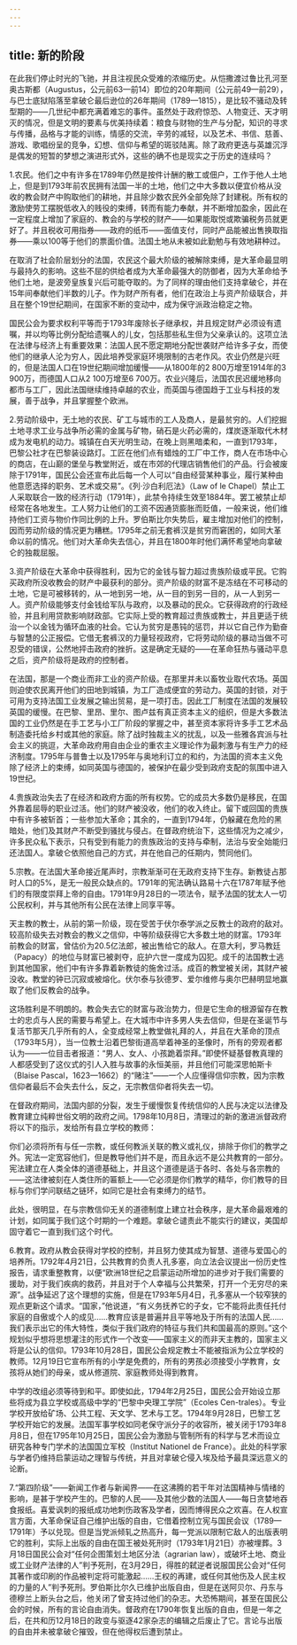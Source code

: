 ```yaml
---
---
---
```

title: 新的阶段
---




在此我们停止时光的飞驰，并且注视民众受难的浓缩历史。从恺撒渡过鲁比孔河至奥古斯都（Augustus，公元前63—前14）即位的20年期间（公元前49—前29），与巴士底狱陷落至拿破仑最后逊位的26年期间（1789—1815），是比较不骚动及转型期的——几世纪中都充满着难忘的事件。虽然处于政府惊恐、人物变迁、天才明灭的情况，但是文明的要素与优美持续着：粮食与财物的生产与分配，知识的寻求与传播，品格与才能的训练，情感的交流，辛劳的减轻，以及艺术、书信、慈善、游戏、歌唱纷呈的竞争，幻想、信仰与希望的斑驳陆离。除了政府更迭与英雄沉浮是偶发的短暂的梦想之演进形式外，这些的确不也是现实之于历史的连续吗？

1.农民。他们之中有许多在1789年仍然是按件计酬的散工或佃户，工作于他人土地上，但是到1793年前农民拥有法国一半的土地，他们之中大多数以便宜价格从没收的教会财产中购取他们的耕地，并且除少数农民外全部免除了封建税。所有权的激励使劳工摆脱低收入的贱役的束缚，转而有能力奉献，并不断增加盈余，因此在一定程度上增加了家庭的、教会的与学校的财产——如果能取悦或欺骗税务员就更好了。并且税收可用指券——政府的纸币——面值支付，同时产品能被出售换取指券——乘以100等于他们的票面价值。法国土地从未被如此勤勉与有效地耕种过。

在取消了社会阶层划分的法国，农民这个最大阶级的被解除束缚，是大革命最显明与最持久的影响。这些不屈的供给者成为大革命最强大的防御者，因为大革命给予他们土地，是波旁皇族复兴后可能夺取的。为了同样的理由他们支持拿破仑，并在15年间奉献他们半数的儿子。作为财产所有者，他们在政治上与资产阶级联合，并且在整个19世纪期间，在国家不断的变动中，成为保守派政治稳定之物。

国民公会为要求权利平等而于1793年废除长子继承权，并且规定财产必须设有遗嘱，并以均等比例分配给遗嘱人的儿女，包括那些私生但为父亲承认的。这项立法在法律与经济上有重要效果：法国人民不愿定期地分配世袭财产给许多子女，而使他们的继承人沦为穷人，因此培养受家庭环境限制的古老作风。农业仍然是兴旺的，但是法国人口在19世纪期间增加缓慢——从1800年的2 800万增至1914年的3 900万，而德国人口从2 100万增至6 700万。农业兴隆后，法国农民迟缓地移向都市与工厂，因此法国继续维持卓越的农业，而英国与德国趋于工业与科技的发展，善于战争，并且掌握整个欧洲。

2.劳动阶级中，无土地的农民、矿工与城市的工人及商人，是最贫穷的。人们挖掘土地寻求工业与战争所必需的金属与矿物，硝石是火药必需的，煤炭逐渐取代木材成为发电机的动力。城镇在白天光明生动，在晚上则黑暗柔和，一直到1793年，巴黎公社才在巴黎装设路灯。工匠在他们点有蜡烛的工厂中工作，商人在市场中心的商店，在山巅的堡垒与教堂附近，或在市郊的代理店销售他们的产品。行会被废除于1791年，国民公会还宣布此后每一个人可以“自由经营某种事业，履行某种由他意愿选择的职务、艺术或交易”。《列·沙白利厄法》（Law of le Chapel）禁止工人采取联合一致的经济行动（1791年），此禁令持续生效至1884年。罢工被禁止却经常在各地发生。工人努力让他们的工资不因通货膨胀而贬值，一般来说，他们维持他们工资与物价作同比例的上升。罗伯斯比尔失势后，雇主增加对他们的控制，因而劳动阶级的情况更为糟糕。1795年之前无套裤汉是贫穷而窘困的，如同大革命以前的情况。他们对大革命失去信心，并且在1800年时他们满怀希望地向拿破仑的独裁屈服。

3.资产阶级在大革命中获得胜利，因为它的金钱与智力超过贵族阶级或平民。它购买政府所没收教会的财产中最获利的部分。资产阶级的财富不是冻结在不可移动的土地，它是可被移转的，从一地到另一地，从一目的到另一目的，从一人到另一人。资产阶级能够支付金钱给军队与政府，以及暴动的民众。它获得政府的行政经验，并且利用贷款影响财政部。它实际上受的教育超过贵族或教士，并且更适于统治一个以金钱为循环血液的社会。它认为贫穷是愚钝的惩罚，并以它自己作为勤奋与智慧的公正报偿。它借无套裤汉的力量轻视政府，它将劳动阶级的暴动当做不可忍受的错误，公然地抨击政府的挫折。这是确定无疑的——在革命狂热与骚动平息之后，资产阶级将是政府的控制者。

在法国，那是一个商业而非工业的资产阶级。在那里并未以畜牧业取代农场。英国则迫使农民离开他们的田地到城镇，为工厂造成便宜的劳动力。英国的封锁，对于可用为支持法国工业发展之输出贸易，是一项打击。因此工厂制度在法国的发展较英国的缓慢。在巴黎、里昂、里尔、图卢兹有真正资本主义的组织，但是大多数法国的工业仍然是在手工艺与小工厂阶段的掌握之中，甚至资本家将许多手工艺术品制造委托给乡村或其他的家庭。除了战时独裁主义的扰乱，以及一些雅各宾派与社会主义的挑逗，大革命政府用自由企业的重农主义理论作为最刺激与有生产力的经济制度。1795年与普鲁士以及1795年与奥地利订立的和约，为法国的资本主义免除了经济上的束缚，如同英国与德国的，被保护在最少受到政府支配的氛围中进入19世纪。

4.贵族政治失去了在经济和政府方面的所有权势。它的成员大多数仍是移民，在国外靠着屈辱的职业过活。他们的财产被没收，他们的收入终止。留下或回国的贵族中有许多被斩首；一些参加大革命；其余的，一直到1794年，仍躲藏在危险的黑暗处，他们及其财产不断受到骚扰与侵占。在督政府统治下，这些情况为之减少，许多民众私下表示，只有受到有能力的贵族政治的支持与牵制，法治与安全始能归还法国人。拿破仑依照他自己的方式，并在他自己的任期内，赞同他们。

5.宗教。在法国大革命接近尾声时，宗教渐渐可在无政府支持下生存。新教徒占那时人口的5%，是无一般民众缺点的。1791年的宪法确认路易十六在1787年赋予他们的有限度崇拜上帝的自由。1791年9月28日的一项法令，赋予法国的犹太人一切公民权利，并与其他所有公民在法律上同享平等。

天主教的教士，从前的第一阶级，现在受苦于伏尔泰学派之反教士的政府的敌对。较高阶级失去对教会的教义之信仰，中等阶级获得它大多数土地的财富。1793年前教会的财富，曾估价为20.5亿法郎，被出售给它的敌人。在意大利，罗马教廷（Papacy）的地位与财富已被剥夺，庇护六世一度成为囚犯。成千的法国教士逃到其他国家，他们中有许多靠着新教徒的施舍过活。成百的教堂被关闭，其财产被没收。教堂的钟已沉寂或被熔化。伏尔泰与狄德罗、爱尔维修与奥尔巴赫明显地赢取了他们反教会的战争。

这场胜利是不明朗的。教会失去它的财富与政治势力，但是它生命的根源留存在教士的忠贞与人民的需要与希望上。在大城市中许多男人失去信仰，但是在圣诞节与复活节那天几乎所有的人，全变成经常上教堂做礼拜的人，并且在大革命的顶点（1793年5月），当一位教士沿着巴黎街道高举着神圣的圣像时，所有的旁观者都认为——一位目击者报道：“男人、女人、小孩跪着崇拜。”即使怀疑基督教真理的人都感受到了这仪式的引人入胜与故事的永恒美丽，并且他们可能深思帕斯卡（Blaise Pascal，1623—1662）的“赌注”——一个人应懂得信仰宗教，因为宗教信仰者最后不会失去什么，反之，无宗教信仰者将失去一切。

在督政府期间，法国内部的分裂，发生于缓慢恢复传统信仰的人民与决定以法律及教育建立纯粹世俗文明的政府之间。1798年10月8日，清理过的新的激进派督政府将以下的指示，发给所有县立学校的教师：

你们必须将所有与任一宗教，或任何教派关联的教义或礼仪，排除于你们的教学之外。宪法一定宽容他们，但是教导他们并不是，而且永远不是公共教育的一部分。宪法建立在人类全体的道德基础上，并且这个道德是适于各时、各处与各宗教的——这法律被刻在人类住所的匾额上——它必须是你们教学的精华，你们教导的目标与你们学问联结之链环，如同它是社会有束缚力的结节。



此处，很明显，在与宗教信仰无关的道德制度上建立社会秩序，是大革命最艰难的计划，如同属于我们这个时期的一个难题。拿破仑谴责此不能实行的建议，美国却固守着它一直到我们这个时代。

6.教育。政府从教会获得对学校的控制，并且努力使其成为智慧、道德与爱国心的培养所。1792年4月21日，公共教育的负责人孔多塞，向立法会议提出一份历史性报告，请求重整教育，以便“欧洲18世纪之启蒙运动所增加的进步对于我们需要的援助，对于我们疾病的救药，并且对于个人幸福与公共繁荣，打开一个无穷尽的来源”。战争延迟了这个理想的实施，但是在1793年5月4日，孔多塞从一个较窄狭的观点更新这个请求。“国家，”他说道，“有义务抚养它的子女，它不能将此责任托付家庭的自傲或个人的成见……教育应该是普遍并且平等地及于所有的法国人民……我们表示出它的伟大特性，类似于我们政府的特征与我们共和国最高的原则。”这个规划似乎想将思想灌注的形式作一个改变——国家主义的而非天主教的，国家主义将是公认的信仰。1793年10月28日，国民公会规定教士不能被指派为公立学校的教师。12月19日它宣布所有的小学是免费的，所有的男孩必须接受小学教育，女孩将从她们的母亲，或从修道院、家庭教师处得到教育。

中学的改组必须等待到和平。即使如此，1794年2月25日，国民公会开始设立那些将成为县立学校或高级中学的“巴黎中央理工学院”（Ecoles Cen-trales）。专业学校开放给矿场、公共工程、天文学、艺术与工艺。1794年9月28日，巴黎工艺学校开始它的发展。法国军事学校如同老保守派分子的收容所，被关闭于1793年8月8日，但在1795年10月25日，国民公会为激励与管制所有的科学与艺术而设立研究各种专门学术的法国国立军校（Institut Nationel de France）。此处的科学家与学者仍维持启蒙运动之理智与传统，并且对拿破仑侵入埃及给予最具深远意义的论断。

7.“第四阶级”——新闻工作者与新闻界——在这沸腾的若干年对法国精神与情绪的影响，是甚于学校产生的。巴黎的人民——及其他少数的法国人——每日贪婪地吞食报纸。喜爱讽刺的报纸成功地刺伤政客及学者，因而博得民众之欢喜。在人权宣言方面，大革命保证自己维护出版的自由，它借着控制立宪与国民会议（1789—1791年）予以兑现。但是当党派倾轧之热高升，每一党派以限制它敌人的出版表明它的胜利，实际上出版的自由在国王被处死刑时（1793年1月21日）亦被埋葬。3月18日国民公会对“任何企图策划土地区分法（agrarian law），或破坏土地、商业或工业财产法律的人”判予死刑，在3月29日，得胜的弑逆者说服国民公会对“任何其著作或印刷的作品被判定将可能激起……王权的再建，或任何其他伤及人民主权的力量的人”判予死刑。罗伯斯比尔久已维护出版自由，但是在送阿贝尔、丹东与德穆兰上断头台之后，他关闭了曾支持过他们的杂志。大恐怖期间，甚至在国民公会的时候，所有的言论自由消失。督政府在1790年恢复出版的自由，但是一年之后，在共和历12月18日的政变与驱逐42家杂志的编辑之后废止了它。言论与出版的自由并未被拿破仑摧毁，但在他得权后遭到禁止。